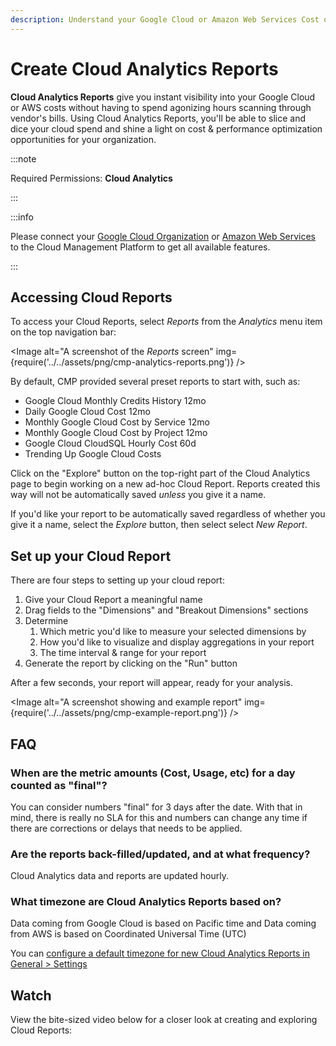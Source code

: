 ```yaml
---
description: Understand your Google Cloud or Amazon Web Services Cost or Usage data
---
```


# Create Cloud Analytics Reports

**Cloud Analytics Reports** give you instant visibility into your Google Cloud or AWS costs without having to spend agonizing hours scanning through vendor's bills. Using Cloud Analytics Reports, you'll be able to slice and dice your cloud spend and shine a light on cost & performance optimization opportunities for your organization.

:::note

Required Permissions: **Cloud Analytics**

:::

:::info

Please connect your [Google Cloud Organization](../../google-cloud/connect-google-cloud-service-account.mdx) or [Amazon Web Services](https://app.gitbook.com/@doitintl/s/cmp/amazon-web-services/add-your-amazon-web-services-iam-role) to the Cloud Management Platform to get all available features.

:::

## Accessing Cloud Reports

To access your Cloud Reports, select _Reports_ from the _Analytics_ menu item on the top navigation bar:


<Image
  alt="A screenshot of the _Reports_ screen"
  img={require('../../assets/png/cmp-analytics-reports.png')}
/>

By default, CMP provided several preset reports to start with, such as:

- Google Cloud Monthly Credits History 12mo
- Daily Google Cloud Cost 12mo
- Monthly Google Cloud Cost by Service 12mo
- Monthly Google Cloud Cost by Project 12mo
- Google Cloud CloudSQL Hourly Cost 60d
- Trending Up Google Cloud Costs

Click on the "Explore" button on the top-right part of the Cloud Analytics page to begin working on a new ad-hoc Cloud Report. Reports created this way will not be automatically saved _unless_ you give it a name.

If you'd like your report to be automatically saved regardless of whether you give it a name, select the _Explore_ button, then select select _New Report_.

## Set up your Cloud Report

There are four steps to setting up your cloud report:

1. Give your Cloud Report a meaningful name
2. Drag fields to the "Dimensions" and "Breakout Dimensions" sections
3. Determine
   1. Which metric you'd like to measure your selected dimensions by
   2. How you'd like to visualize and display aggregations in your report
   3. The time interval & range for your report
4. Generate the report by clicking on the "Run" button

After a few seconds, your report will appear, ready for your analysis.

<Image
  alt="A screenshot showing and example report"
  img={require('../../assets/png/cmp-example-report.png')}
/>

## FAQ

### When are the metric amounts (Cost, Usage, etc) for a day counted as "final"?

You can consider numbers "final" for 3 days after the date. With that in mind, there is really no SLA for this and numbers can change any time if there are corrections or delays that needs to be applied.

### Are the reports back-filled/updated, and at what frequency?

Cloud Analytics data and reports are updated hourly.

### What timezone are Cloud Analytics Reports based on?

Data coming from Google Cloud is based on Pacific time and Data coming from AWS is based on Coordinated Universal Time (UTC)

You can [configure a default timezone for new Cloud Analytics Reports in General > Settings](../../general/general-settings.mdx#timezone)

## Watch

View the bite-sized video below for a closer look at creating and exploring Cloud Reports:


<LoomEmbed id="3bb89b9c624a4a52a2ecfbb61a56b4b8" />

